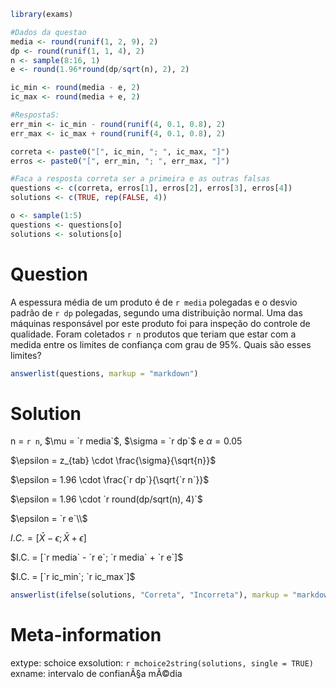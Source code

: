 ```r
library(exams)
```


```r
#Dados da questao
media <- round(runif(1, 2, 9), 2)
dp <- round(runif(1, 1, 4), 2)
n <- sample(8:16, 1)
e <- round(1.96*round(dp/sqrt(n), 2), 2)

ic_min <- round(media - e, 2)
ic_max <- round(media + e, 2)

#RespostaS:
err_min <- ic_min - round(runif(4, 0.1, 0.8), 2)
err_max <- ic_max + round(runif(4, 0.1, 0.8), 2)

correta <- paste0("[", ic_min, "; ", ic_max, "]")
erros <- paste0("[", err_min, "; ", err_max, "]")

#Faca a resposta correta ser a primeira e as outras falsas
questions <- c(correta, erros[1], erros[2], erros[3], erros[4])
solutions <- c(TRUE, rep(FALSE, 4))

o <- sample(1:5)
questions <- questions[o]
solutions <- solutions[o]
```

Question
========
A espessura média de um produto é de `r media` polegadas e o desvio padrão de `r dp` polegadas, segundo uma distribuição normal. Uma das máquinas responsável por este produto foi para inspeção do controle de qualidade. Foram coletados `r n` produtos que teriam que estar com a medida entre os limites de confiança com grau de 95%. Quais são esses limites?


```r
answerlist(questions, markup = "markdown")
```

Solution
========
n = `r n`, $\mu = `r media`$, $\sigma = `r dp`$ e $\alpha = 0.05$

$\epsilon = z_{tab} \cdot \frac{\sigma}{\sqrt{n}}$

$\epsilon = 1.96 \cdot \frac{`r dp`}{\sqrt{`r n`}}$

$\epsilon = 1.96 \cdot `r round(dp/sqrt(n), 4)`$

$\epsilon = `r e`\\$

$I.C. = [\bar X - \epsilon;\bar X + \epsilon]$

$I.C. = [`r media` - `r e`; `r media` + `r e`]$

$I.C. = [`r ic_min`; `r ic_max`]$

```r
answerlist(ifelse(solutions, "Correta", "Incorreta"), markup = "markdown")
```

Meta-information
================
extype: schoice
exsolution: `r mchoice2string(solutions, single = TRUE)`
exname: intervalo de confianÃ§a mÃ©dia
